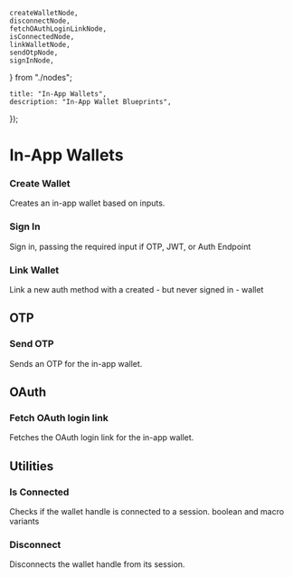 	createWalletNode,
	disconnectNode,
	fetchOAuthLoginLinkNode,
	isConnectedNode,
	linkWalletNode,
	sendOtpNode,
	signInNode,
} from "./nodes";

	title: "In-App Wallets",
	description: "In-App Wallet Blueprints",
});

# In-App Wallets

### Create Wallet
Creates an in-app wallet based on inputs.
<Blueprint code={createWalletNode} className='w-full h-48' />

### Sign In
Sign in, passing the required input if OTP, JWT, or Auth Endpoint
<Blueprint code={signInNode} className='w-full h-40' />

### Link Wallet
Link a new auth method with a created - but never signed in - wallet
<Blueprint code={linkWalletNode} className='w-full h-40' />

## OTP

### Send OTP
Sends an OTP for the in-app wallet.
<Blueprint code={sendOtpNode} className='w-full h-40' />

## OAuth

### Fetch OAuth login link
Fetches the OAuth login link for the in-app wallet.
<Blueprint code={fetchOAuthLoginLinkNode} className='w-full h-40' />

## Utilities

### Is Connected
Checks if the wallet handle is connected to a session. boolean and macro variants
<Blueprint code={isConnectedNode} className='w-full h-48' />

### Disconnect
Disconnects the wallet handle from its session.
<Blueprint code={disconnectNode} className='w-full h-28' />
